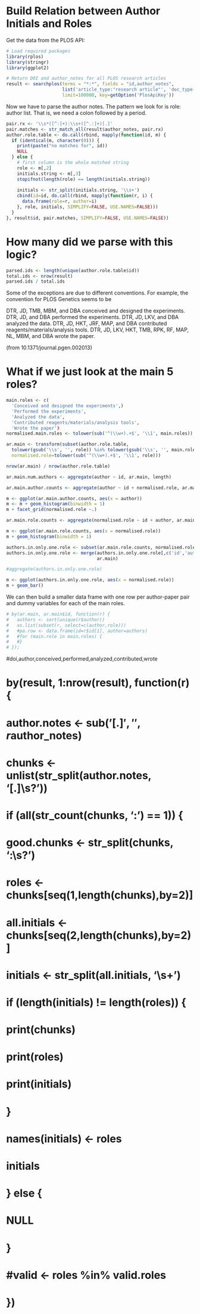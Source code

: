 Build Relation between Author Initials and Roles
========================================================

Get the data from the PLOS API:

```r
# Load required packages
library(rplos)
library(stringr)
library(ggplot2)

# Return DOI and author_notes for all PLOS research articles
result <- searchplos(terms = "*:*", fields = "id,author_notes",
                     list('article_type:"research article"', 'doc_type:full'),
                     limit=100000, key=getOption('PlosApiKey'))
```

Now we have to parse the author notes. The pattern we look for is 
  role: author list.
That is, we need a colon followed by a period.

```r
pair.rx <- '\\s*([^:]+):\\s+([^.:]+)[.]'
pair.matches <- str_match_all(result$author_notes, pair.rx)
author.role.table <- do.call(rbind, mapply(function(id, m) {
  if (identical(m, character(0))) {
    print(paste("no matches for", id))
    NULL
  } else {
    # first column is the whole matched string
    role <- m[,2]
    initials.string <- m[,3]
    stopifnot(length(role) == length(initials.string))
    
    initials <- str_split(initials.string, '\\s+')
    cbind(id=id, do.call(rbind, mapply(function(r, i) {
      data.frame(role=r, author=i)
    }, role, initials, SIMPLIFY=FALSE, USE.NAMES=FALSE)))
  }
}, result$id, pair.matches, SIMPLIFY=FALSE, USE.NAMES=FALSE))
```

# How many did we parse with this logic?

```r
parsed.ids <- length(unique(author.role.table$id))
total.ids <- nrow(result)
parsed.ids / total.ids
```

Some of the exceptions are due to different conventions.
For example, the convention for PLOS Genetics seems to be

  DTR, JD, TMB, MBM, and DBA conceived and designed the experiments. DTR, JD, and DBA performed the experiments. DTR, JD, LKV, and DBA analyzed the data. DTR, JD, HKT, JRF, MAP, and DBA contributed reagents/materials/analysis tools. DTR, JD, LKV, HKT, TMB, RPK, RF, MAP, NL, MBM, and DBA wrote the paper.
  
(from 10.1371/journal.pgen.002013)

# What if we just look at the main 5 roles?

```r
main.roles <- c(
  'Conceived and designed the experiments',)
  'Performed the experiments',
  'Analyzed the data',
  'Contributed reagents/materials/analysis tools',
  'Wrote the paper')
normalised.main.roles <- tolower(sub('^(\\w+).+$', '\\1', main.roles))

ar.main <- transform(subset(author.role.table,
  tolower(gsub('\\s', '', role)) %in% tolower(gsub('\\s', '', main.roles))),
  normalised.role=tolower(sub('^(\\w+).+$', '\\1', role)))

nrow(ar.main) / nrow(author.role.table)
```

```r
ar.main.num.authors <- aggregate(author ~ id, ar.main, length)
```

```r
ar.main.author.counts <- aggregate(author ~ id + normalised.role, ar.main, length)

m <- ggplot(ar.main.author.counts, aes(x = author))
m <- m + geom_histogram(binwidth = 1)
m + facet_grid(normalised.role ~.)
```

```r
ar.main.role.counts <- aggregate(normalised.role ~ id + author, ar.main, length)

m <- ggplot(ar.main.role.counts, aes(x = normalised.role))
m + geom_histogram(binwidth = 1)
```

```r
authors.in.only.one.role <- subset(ar.main.role.counts, normalised.role == 1)
authors.in.only.one.role <- merge(authors.in.only.one.role[,c('id','author')],
                                  ar.main)

#aggregate(authors.in.only.one.role)

m <- ggplot(authors.in.only.one.role, aes(x = normalised.role))
m + geom_bar()
```

We can then build a smaller data frame with one row per author-paper pair and dummy variables for each of the main roles.

```r
# by(ar.main, ar.main$id, function(r) {
#   authors <- sort(unique(r$author))
#   as.list(subset(r, select=c(author,role)))
#   #pa.row <- data.frame(id=r$id[1], author=authors)
#   #for (main.role in main.roles) {
#   #}
# });
```

#doi,author,conceived,performed,analyzed,contributed,wrote

# by(result, 1:nrow(result), function(r) {
#   author.notes <- sub('[.]$', '', r$author_notes)
#   chunks <- unlist(str_split(author.notes, '[.]\\s?'))
#   if (all(str_count(chunks, ':') == 1)) {
#     good.chunks <- str_split(chunks, ':\\s?')
#     roles <- chunks[seq(1,length(chunks),by=2)]
#     all.initials <- chunks[seq(2,length(chunks),by=2)]
#     initials <- str_split(all.initials, '\\s+')
#     if (length(initials) != length(roles)) {
#       print(chunks)
#       print(roles)
#       print(initials)
#     }
#     names(initials) <- roles
#     initials
#   } else {
#     NULL
#   }
#   #valid <- roles %in% valid.roles
# })

